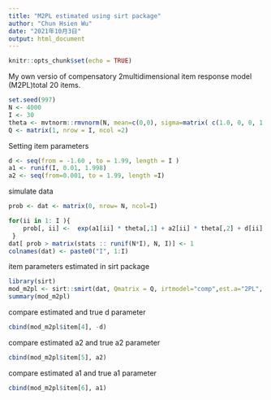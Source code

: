 ```yaml
---
title: "M2PL estimated using sirt package"
author: "Chun Hsien Wu"
date: "2021年10月3日"
output: html_document
---
```


```r
knitr::opts_chunk$set(echo = TRUE)
```
My own versio of compensatory  2multidimensional item response model (M2PL)total 20 items.

```r
set.seed(997)
N <- 4000
I <- 30
theta <- mvtnorm::rmvnorm(N, mean=c(0,0), sigma=matrix( c(1.0, 0, 0, 1.0),2, 2 ) )
Q <- matrix(1, nrow = I, ncol =2)
```
Setting item parameters
```r
d <- seq(from = -1.60 , to = 1.99, length = I )
a1 <- runif(I, 0.01, 1.998)
a2 <- seq(from=0.001, to = 1.99, length =I)
```


simulate data
```r
prob <- dat <- matrix(0, nrow= N, ncol=I)

for(ii in 1: I ){
	prob[, ii] <-  exp(a1[ii] * theta[,1] + a2[ii] * theta[,2] + d[ii] ) / (1+exp(a1[ii] * theta[,1] + a2[ii] * theta[,2] + d[ii] ))
 }
dat[ prob > matrix(stats :: runif(N*I), N, I)] <- 1
colnames(dat) <- paste0("I", 1:I)
```
item parameters estimated in sirt package
```r
library(sirt)
mod_m2pl <- sirt::smirt(dat, Qmatrix = Q, irtmodel="comp",est.a="2PL",  maxiter = 50)
summary(mod_m2pl)
```
compare estimated and true d parameter
```r
cbind(mod_m2pl$item[4], -d)
```
compare estimated a2 and true a2 parameter
```r
cbind(mod_m2pl$item[5], a2)
```
compare estimated a1 and true a1 parameter
```r
cbind(mod_m2pl$item[6], a1)
```



